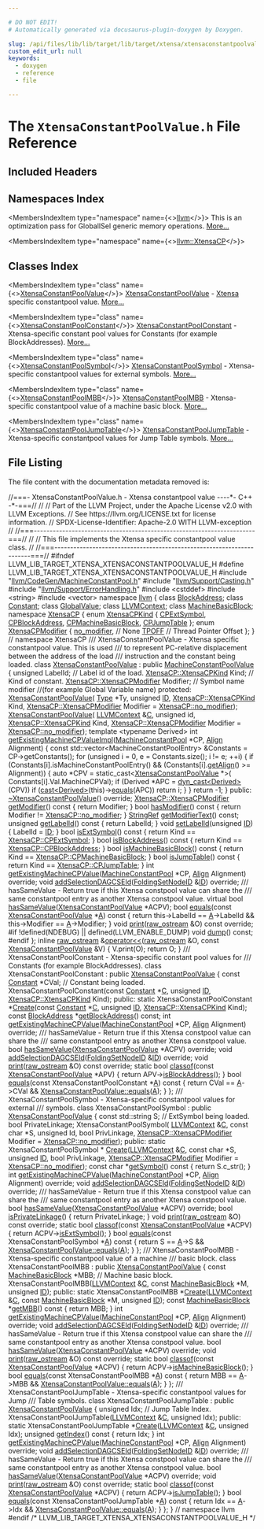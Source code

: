 ```yaml
---

# DO NOT EDIT!
# Automatically generated via docusaurus-plugin-doxygen by Doxygen.

slug: /api/files/lib/lib/target/lib/target/xtensa/xtensaconstantpoolvalue-h
custom_edit_url: null
keywords:
  - doxygen
  - reference
  - file

---
```





# The `XtensaConstantPoolValue.h` File Reference

<DoxygenPage pluginConfig={pluginConfig}>



## Included Headers

<IncludesList>
<IncludesListItem
  filePath="llvm/CodeGen/MachineConstantPool.h"
  permalink="/docs/api/files/include/include/llvm/include/llvm/codegen/machineconstantpool-h"
  isLocal="true" />
<IncludesListItem
  filePath="llvm/Support/Casting.h"
  permalink="/docs/api/files/include/include/llvm/include/llvm/support/casting-h"
  isLocal="true" />
<IncludesListItem
  filePath="llvm/Support/ErrorHandling.h"
  permalink="/docs/api/files/include/include/llvm/include/llvm/support/errorhandling-h"
  isLocal="true" />
<IncludesListItem
  filePath="cstddef"
  permalink=""
  isLocal="false" />
<IncludesListItem
  filePath="string"
  permalink=""
  isLocal="false" />
<IncludesListItem
  filePath="vector"
  permalink=""
  isLocal="false" />
</IncludesList>

## Namespaces Index

<MembersIndex>

<MembersIndexItem
  type="namespace"
  name={<><a href="/docs/api/namespaces/llvm">llvm</a></>}>
This is an optimization pass for GlobalISel generic memory operations. <a href="/docs/api/namespaces/llvm/#details">More...</a>
</MembersIndexItem>

<MembersIndexItem
  type="namespace"
  name={<><a href="/docs/api/namespaces/llvm/xtensacp">llvm::XtensaCP</a></>}>
</MembersIndexItem>

</MembersIndex>

## Classes Index

<MembersIndex>

<MembersIndexItem
  type="class"
  name={<><a href="/docs/api/classes/llvm/xtensaconstantpoolvalue">XtensaConstantPoolValue</a></>}>
<a href="/docs/api/classes/llvm/xtensaconstantpoolvalue">XtensaConstantPoolValue</a> - <a href="/docs/api/namespaces/llvm/xtensa">Xtensa</a> specific constantpool value. <a href="/docs/api/classes/llvm/xtensaconstantpoolvalue/#details">More...</a>
</MembersIndexItem>

<MembersIndexItem
  type="class"
  name={<><a href="/docs/api/classes/llvm/xtensaconstantpoolconstant">XtensaConstantPoolConstant</a></>}>
<a href="/docs/api/classes/llvm/xtensaconstantpoolconstant">XtensaConstantPoolConstant</a> - Xtensa-specific constant pool values for Constants (for example BlockAddresses). <a href="/docs/api/classes/llvm/xtensaconstantpoolconstant/#details">More...</a>
</MembersIndexItem>

<MembersIndexItem
  type="class"
  name={<><a href="/docs/api/classes/llvm/xtensaconstantpoolsymbol">XtensaConstantPoolSymbol</a></>}>
<a href="/docs/api/classes/llvm/xtensaconstantpoolsymbol">XtensaConstantPoolSymbol</a> - Xtensa-specific constantpool values for external symbols. <a href="/docs/api/classes/llvm/xtensaconstantpoolsymbol/#details">More...</a>
</MembersIndexItem>

<MembersIndexItem
  type="class"
  name={<><a href="/docs/api/classes/llvm/xtensaconstantpoolmbb">XtensaConstantPoolMBB</a></>}>
<a href="/docs/api/classes/llvm/xtensaconstantpoolmbb">XtensaConstantPoolMBB</a> - Xtensa-specific constantpool value of a machine basic block. <a href="/docs/api/classes/llvm/xtensaconstantpoolmbb/#details">More...</a>
</MembersIndexItem>

<MembersIndexItem
  type="class"
  name={<><a href="/docs/api/classes/llvm/xtensaconstantpooljumptable">XtensaConstantPoolJumpTable</a></>}>
<a href="/docs/api/classes/llvm/xtensaconstantpooljumptable">XtensaConstantPoolJumpTable</a> - Xtensa-specific constantpool values for Jump Table symbols. <a href="/docs/api/classes/llvm/xtensaconstantpooljumptable/#details">More...</a>
</MembersIndexItem>

</MembersIndex>


## File Listing

The file content with the documentation metadata removed is:

<ProgramListing>

<Link id="l00001" /><CodeLine lineNumber="1"><Highlight kind="comment">//===- XtensaConstantPoolValue.h - Xtensa constantpool value ----&#42;- C++ -&#42;-===//</Highlight><Highlight kind="normal"></Highlight></CodeLine>
<Link id="l00002" /><CodeLine lineNumber="2"><Highlight kind="normal"></Highlight><Highlight kind="comment">//</Highlight><Highlight kind="normal"></Highlight></CodeLine>
<Link id="l00003" /><CodeLine lineNumber="3"><Highlight kind="normal"></Highlight><Highlight kind="comment">// Part of the LLVM Project, under the Apache License v2.0 with LLVM Exceptions.</Highlight><Highlight kind="normal"></Highlight></CodeLine>
<Link id="l00004" /><CodeLine lineNumber="4"><Highlight kind="normal"></Highlight><Highlight kind="comment">// See https://llvm.org/LICENSE.txt for license information.</Highlight><Highlight kind="normal"></Highlight></CodeLine>
<Link id="l00005" /><CodeLine lineNumber="5"><Highlight kind="normal"></Highlight><Highlight kind="comment">// SPDX-License-Identifier: Apache-2.0 WITH LLVM-exception</Highlight><Highlight kind="normal"></Highlight></CodeLine>
<Link id="l00006" /><CodeLine lineNumber="6"><Highlight kind="normal"></Highlight><Highlight kind="comment">//</Highlight><Highlight kind="normal"></Highlight></CodeLine>
<Link id="l00007" /><CodeLine lineNumber="7"><Highlight kind="normal"></Highlight><Highlight kind="comment">//===----------------------------------------------------------------------===//</Highlight><Highlight kind="normal"></Highlight></CodeLine>
<Link id="l00008" /><CodeLine lineNumber="8"><Highlight kind="normal"></Highlight><Highlight kind="comment">//</Highlight><Highlight kind="normal"></Highlight></CodeLine>
<Link id="l00009" /><CodeLine lineNumber="9"><Highlight kind="normal"></Highlight><Highlight kind="comment">// This file implements the Xtensa specific constantpool value class.</Highlight><Highlight kind="normal"></Highlight></CodeLine>
<Link id="l00010" /><CodeLine lineNumber="10"><Highlight kind="normal"></Highlight><Highlight kind="comment">//</Highlight><Highlight kind="normal"></Highlight></CodeLine>
<Link id="l00011" /><CodeLine lineNumber="11"><Highlight kind="normal"></Highlight><Highlight kind="comment">//===----------------------------------------------------------------------===//</Highlight><Highlight kind="normal"></Highlight></CodeLine>
<Link id="l00012" /><CodeLine lineNumber="12"><Highlight kind="normal"></Highlight></CodeLine>
<Link id="l00013" /><CodeLine lineNumber="13"><Highlight kind="normal"></Highlight><Highlight kind="preprocessor">#ifndef LLVM&#95;LIB&#95;TARGET&#95;XTENSA&#95;XTENSACONSTANTPOOLVALUE&#95;H</Highlight><Highlight kind="normal"></Highlight></CodeLine>
<Link id="l00014" /><CodeLine lineNumber="14"><Highlight kind="normal"></Highlight><Highlight kind="preprocessor">#define LLVM&#95;LIB&#95;TARGET&#95;XTENSA&#95;XTENSACONSTANTPOOLVALUE&#95;H</Highlight><Highlight kind="normal"></Highlight></CodeLine>
<Link id="l00015" /><CodeLine lineNumber="15"><Highlight kind="normal"></Highlight></CodeLine>
<Link id="l00016" /><CodeLine lineNumber="16"><Highlight kind="normal"></Highlight><Highlight kind="preprocessor">#include &quot;<a href="/docs/api/files/include/include/llvm/include/llvm/codegen/machineconstantpool-h">llvm/CodeGen/MachineConstantPool.h</a>&quot;</Highlight><Highlight kind="normal"></Highlight></CodeLine>
<Link id="l00017" /><CodeLine lineNumber="17"><Highlight kind="normal"></Highlight><Highlight kind="preprocessor">#include &quot;<a href="/docs/api/files/include/include/llvm/include/llvm/support/casting-h">llvm/Support/Casting.h</a>&quot;</Highlight><Highlight kind="normal"></Highlight></CodeLine>
<Link id="l00018" /><CodeLine lineNumber="18"><Highlight kind="normal"></Highlight><Highlight kind="preprocessor">#include &quot;<a href="/docs/api/files/include/include/llvm/include/llvm/support/errorhandling-h">llvm/Support/ErrorHandling.h</a>&quot;</Highlight><Highlight kind="normal"></Highlight></CodeLine>
<Link id="l00019" /><CodeLine lineNumber="19"><Highlight kind="normal"></Highlight><Highlight kind="preprocessor">#include &lt;cstddef&gt;</Highlight><Highlight kind="normal"></Highlight></CodeLine>
<Link id="l00020" /><CodeLine lineNumber="20"><Highlight kind="normal"></Highlight><Highlight kind="preprocessor">#include &lt;string&gt;</Highlight><Highlight kind="normal"></Highlight></CodeLine>
<Link id="l00021" /><CodeLine lineNumber="21"><Highlight kind="normal"></Highlight><Highlight kind="preprocessor">#include &lt;vector&gt;</Highlight><Highlight kind="normal"></Highlight></CodeLine>
<Link id="l00022" /><CodeLine lineNumber="22"><Highlight kind="normal"></Highlight></CodeLine>
<Link id="l00023" /><CodeLine lineNumber="23"><Highlight kind="normal"></Highlight><Highlight kind="keyword">namespace </Highlight><Highlight kind="normal"><a href="/docs/api/namespaces/llvm">llvm</a> &#123;</Highlight></CodeLine>
<Link id="l00024" /><CodeLine lineNumber="24"><Highlight kind="normal"></Highlight></CodeLine>
<Link id="l00025" /><CodeLine lineNumber="25"><Highlight kind="normal"></Highlight><Highlight kind="keyword">class </Highlight><Highlight kind="normal"><a href="/docs/api/classes/llvm/blockaddress">BlockAddress</a>;</Highlight></CodeLine>
<Link id="l00026" /><CodeLine lineNumber="26"><Highlight kind="normal"></Highlight><Highlight kind="keyword">class </Highlight><Highlight kind="normal"><a href="/docs/api/classes/llvm/constant">Constant</a>;</Highlight></CodeLine>
<Link id="l00027" /><CodeLine lineNumber="27"><Highlight kind="normal"></Highlight><Highlight kind="keyword">class </Highlight><Highlight kind="normal"><a href="/docs/api/classes/llvm/globalvalue">GlobalValue</a>;</Highlight></CodeLine>
<Link id="l00028" /><CodeLine lineNumber="28"><Highlight kind="normal"></Highlight><Highlight kind="keyword">class </Highlight><Highlight kind="normal"><a href="/docs/api/classes/llvm/llvmcontext">LLVMContext</a>;</Highlight></CodeLine>
<Link id="l00029" /><CodeLine lineNumber="29"><Highlight kind="normal"></Highlight><Highlight kind="keyword">class </Highlight><Highlight kind="normal"><a href="/docs/api/classes/llvm/machinebasicblock">MachineBasicBlock</a>;</Highlight></CodeLine>
<Link id="l00030" /><CodeLine lineNumber="30"><Highlight kind="normal"></Highlight></CodeLine>
<Link id="l00031" /><CodeLine lineNumber="31" lineLink="/docs/api/namespaces/llvm/xtensacp"><Highlight kind="normal"></Highlight><Highlight kind="keyword">namespace </Highlight><Highlight kind="normal"><a href="/docs/api/namespaces/llvm/xtensacp">XtensaCP</a> &#123;</Highlight></CodeLine>
<Link id="l00032" /><CodeLine lineNumber="32" lineLink="/docs/api/namespaces/llvm/xtensacp/#a3a525a99a5b55d48a46d23eab21558ed"><Highlight kind="normal"></Highlight><Highlight kind="keyword">enum</Highlight><Highlight kind="normal"> <a href="/docs/api/namespaces/llvm/xtensacp/#a3a525a99a5b55d48a46d23eab21558ed">XtensaCPKind</a> &#123;</Highlight></CodeLine>
<Link id="l00033" /><CodeLine lineNumber="33" lineLink="/docs/api/namespaces/llvm/xtensacp/#a3a525a99a5b55d48a46d23eab21558eda6a765aeaa4121b82d4cf318652738ce1"><Highlight kind="normal">  <a href="/docs/api/namespaces/llvm/xtensacp/#a3a525a99a5b55d48a46d23eab21558eda6a765aeaa4121b82d4cf318652738ce1">CPExtSymbol</a>,</Highlight></CodeLine>
<Link id="l00034" /><CodeLine lineNumber="34" lineLink="/docs/api/namespaces/llvm/xtensacp/#a3a525a99a5b55d48a46d23eab21558eda50de8cf161cd71df130c5a4054aefd52"><Highlight kind="normal">  <a href="/docs/api/namespaces/llvm/xtensacp/#a3a525a99a5b55d48a46d23eab21558eda50de8cf161cd71df130c5a4054aefd52">CPBlockAddress</a>,</Highlight></CodeLine>
<Link id="l00035" /><CodeLine lineNumber="35" lineLink="/docs/api/namespaces/llvm/xtensacp/#a3a525a99a5b55d48a46d23eab21558eda5bb965b11321e5582cb07b5314be058e"><Highlight kind="normal">  <a href="/docs/api/namespaces/llvm/xtensacp/#a3a525a99a5b55d48a46d23eab21558eda5bb965b11321e5582cb07b5314be058e">CPMachineBasicBlock</a>,</Highlight></CodeLine>
<Link id="l00036" /><CodeLine lineNumber="36" lineLink="/docs/api/namespaces/llvm/xtensacp/#a3a525a99a5b55d48a46d23eab21558edae2ee75b083eaaa4cd4bba1d3bbe26b5c"><Highlight kind="normal">  <a href="/docs/api/namespaces/llvm/xtensacp/#a3a525a99a5b55d48a46d23eab21558edae2ee75b083eaaa4cd4bba1d3bbe26b5c">CPJumpTable</a></Highlight></CodeLine>
<Link id="l00037" /><CodeLine lineNumber="37"><Highlight kind="normal">&#125;;</Highlight></CodeLine>
<Link id="l00038" /><CodeLine lineNumber="38"><Highlight kind="normal"></Highlight></CodeLine>
<Link id="l00039" /><CodeLine lineNumber="39" lineLink="/docs/api/namespaces/llvm/xtensacp/#ab65f273c30eeb4ef6d0a162bd53b40ce"><Highlight kind="normal"></Highlight><Highlight kind="keyword">enum</Highlight><Highlight kind="normal"> <a href="/docs/api/namespaces/llvm/xtensacp/#ab65f273c30eeb4ef6d0a162bd53b40ce">XtensaCPModifier</a> &#123;</Highlight></CodeLine>
<Link id="l00040" /><CodeLine lineNumber="40" lineLink="/docs/api/namespaces/llvm/xtensacp/#ab65f273c30eeb4ef6d0a162bd53b40ceab799a87d12a8af0b475611ee234205c1"><Highlight kind="normal">  <a href="/docs/api/namespaces/llvm/xtensacp/#ab65f273c30eeb4ef6d0a162bd53b40ceab799a87d12a8af0b475611ee234205c1">no&#95;modifier</a>, </Highlight><Highlight kind="comment">// None</Highlight><Highlight kind="normal"></Highlight></CodeLine>
<Link id="l00041" /><CodeLine lineNumber="41" lineLink="/docs/api/namespaces/llvm/xtensacp/#ab65f273c30eeb4ef6d0a162bd53b40ceaa8d6600b70f45981fc58530ea371d67d"><Highlight kind="normal">  <a href="/docs/api/namespaces/llvm/xtensacp/#ab65f273c30eeb4ef6d0a162bd53b40ceaa8d6600b70f45981fc58530ea371d67d">TPOFF</a>        </Highlight><Highlight kind="comment">// Thread Pointer Offset</Highlight><Highlight kind="normal"></Highlight></CodeLine>
<Link id="l00042" /><CodeLine lineNumber="42"><Highlight kind="normal">&#125;;</Highlight></CodeLine>
<Link id="l00043" /><CodeLine lineNumber="43"><Highlight kind="normal">&#125; </Highlight><Highlight kind="comment">// namespace XtensaCP</Highlight><Highlight kind="normal"></Highlight></CodeLine>
<Link id="l00044" /><CodeLine lineNumber="44"><Highlight kind="normal"></Highlight><Highlight kind="comment"></Highlight></CodeLine>
<Link id="l00045" /><CodeLine lineNumber="45"><Highlight kind="comment">/// XtensaConstantPoolValue - Xtensa specific constantpool value. This is used</Highlight></CodeLine>
<Link id="l00046" /><CodeLine lineNumber="46"><Highlight kind="comment">/// to represent PC-relative displacement between the address of the load</Highlight></CodeLine>
<Link id="l00047" /><CodeLine lineNumber="47"><Highlight kind="comment">/// instruction and the constant being loaded.</Highlight><Highlight kind="normal"></Highlight></CodeLine>
<Link id="l00048" /><CodeLine lineNumber="48" lineLink="/docs/api/classes/llvm/xtensaconstantpoolvalue"><Highlight kind="normal"></Highlight><Highlight kind="keyword">class </Highlight><Highlight kind="normal"><a href="/docs/api/classes/llvm/xtensaconstantpoolvalue/#a765edbf8d35f03adf16199d204125b08">XtensaConstantPoolValue</a> : </Highlight><Highlight kind="keyword">public</Highlight><Highlight kind="normal"> <a href="/docs/api/classes/llvm/machineconstantpoolvalue/#ac688aad44da54c2262096a4b5c5891f4">MachineConstantPoolValue</a> &#123;</Highlight></CodeLine>
<Link id="l00049" /><CodeLine lineNumber="49"><Highlight kind="normal">  </Highlight><Highlight kind="keywordtype">unsigned</Highlight><Highlight kind="normal"> LabelId;                    </Highlight><Highlight kind="comment">// Label id of the load.</Highlight><Highlight kind="normal"></Highlight></CodeLine>
<Link id="l00050" /><CodeLine lineNumber="50"><Highlight kind="normal">  <a href="/docs/api/namespaces/llvm/xtensacp/#a3a525a99a5b55d48a46d23eab21558ed">XtensaCP::XtensaCPKind</a> Kind;         </Highlight><Highlight kind="comment">// Kind of constant.</Highlight><Highlight kind="normal"></Highlight></CodeLine>
<Link id="l00051" /><CodeLine lineNumber="51"><Highlight kind="normal">  <a href="/docs/api/namespaces/llvm/xtensacp/#ab65f273c30eeb4ef6d0a162bd53b40ce">XtensaCP::XtensaCPModifier</a> Modifier; </Highlight><Highlight kind="comment">// Symbol name modifier</Highlight><Highlight kind="normal"></Highlight></CodeLine>
<Link id="l00052" /><CodeLine lineNumber="52"><Highlight kind="normal">                                       </Highlight><Highlight kind="comment">//(for example Global Variable name)</Highlight><Highlight kind="normal"></Highlight></CodeLine>
<Link id="l00053" /><CodeLine lineNumber="53"><Highlight kind="normal"></Highlight></CodeLine>
<Link id="l00054" /><CodeLine lineNumber="54"><Highlight kind="normal"></Highlight><Highlight kind="keyword">protected</Highlight><Highlight kind="normal">:</Highlight></CodeLine>
<Link id="l00055" /><CodeLine lineNumber="55"><Highlight kind="normal">  <a href="/docs/api/classes/llvm/xtensaconstantpoolvalue/#a765edbf8d35f03adf16199d204125b08">XtensaConstantPoolValue</a>(</Highlight></CodeLine>
<Link id="l00056" /><CodeLine lineNumber="56"><Highlight kind="normal">      <a href="/docs/api/classes/llvm/type">Type</a> &#42;Ty, </Highlight><Highlight kind="keywordtype">unsigned</Highlight><Highlight kind="normal"> <a href="/docs/api/namespaces/llvm/callingconv/#abdf8cf606905c10634e831390981b0ed">ID</a>, <a href="/docs/api/namespaces/llvm/xtensacp/#a3a525a99a5b55d48a46d23eab21558ed">XtensaCP::XtensaCPKind</a> Kind,</Highlight></CodeLine>
<Link id="l00057" /><CodeLine lineNumber="57"><Highlight kind="normal">      <a href="/docs/api/namespaces/llvm/xtensacp/#ab65f273c30eeb4ef6d0a162bd53b40ce">XtensaCP::XtensaCPModifier</a> Modifier = <a href="/docs/api/namespaces/llvm/xtensacp/#ab65f273c30eeb4ef6d0a162bd53b40ceab799a87d12a8af0b475611ee234205c1">XtensaCP::no&#95;modifier</a>);</Highlight></CodeLine>
<Link id="l00058" /><CodeLine lineNumber="58"><Highlight kind="normal"></Highlight></CodeLine>
<Link id="l00059" /><CodeLine lineNumber="59"><Highlight kind="normal">  <a href="/docs/api/classes/llvm/xtensaconstantpoolvalue/#a765edbf8d35f03adf16199d204125b08">XtensaConstantPoolValue</a>(</Highlight></CodeLine>
<Link id="l00060" /><CodeLine lineNumber="60"><Highlight kind="normal">      <a href="/docs/api/classes/llvm/llvmcontext">LLVMContext</a> &amp;<a href="/docs/api/namespaces/llvm/callingconv/#ac6aa1387c4375260e2468eb5a77fdb4cafd841a49aec1539bc88abc8ff9e170fb">C</a>, </Highlight><Highlight kind="keywordtype">unsigned</Highlight><Highlight kind="normal"> </Highlight><Highlight kind="keywordtype">id</Highlight><Highlight kind="normal">, <a href="/docs/api/namespaces/llvm/xtensacp/#a3a525a99a5b55d48a46d23eab21558ed">XtensaCP::XtensaCPKind</a> Kind,</Highlight></CodeLine>
<Link id="l00061" /><CodeLine lineNumber="61"><Highlight kind="normal">      <a href="/docs/api/namespaces/llvm/xtensacp/#ab65f273c30eeb4ef6d0a162bd53b40ce">XtensaCP::XtensaCPModifier</a> Modifier = <a href="/docs/api/namespaces/llvm/xtensacp/#ab65f273c30eeb4ef6d0a162bd53b40ceab799a87d12a8af0b475611ee234205c1">XtensaCP::no&#95;modifier</a>);</Highlight></CodeLine>
<Link id="l00062" /><CodeLine lineNumber="62"><Highlight kind="normal"></Highlight></CodeLine>
<Link id="l00063" /><CodeLine lineNumber="63"><Highlight kind="normal">  </Highlight><Highlight kind="keyword">template</Highlight><Highlight kind="normal"> &lt;</Highlight><Highlight kind="keyword">typename</Highlight><Highlight kind="normal"> Derived&gt;</Highlight></CodeLine>
<Link id="l00064" /><CodeLine lineNumber="64" lineLink="/docs/api/classes/llvm/xtensaconstantpoolvalue/#a3c10be993d9d234692503295df2b2f58"><Highlight kind="normal">  </Highlight><Highlight kind="keywordtype">int</Highlight><Highlight kind="normal"> <a href="/docs/api/classes/llvm/xtensaconstantpoolvalue/#a3c10be993d9d234692503295df2b2f58">getExistingMachineCPValueImpl</a>(<a href="/docs/api/classes/llvm/machineconstantpool">MachineConstantPool</a> &#42;CP, <a href="/docs/api/structs/llvm/align">Align</a> Alignment) &#123;</Highlight></CodeLine>
<Link id="l00065" /><CodeLine lineNumber="65"><Highlight kind="normal">    </Highlight><Highlight kind="keyword">const</Highlight><Highlight kind="normal"> std::vector&lt;MachineConstantPoolEntry&gt; &amp;Constants = CP-&gt;getConstants();</Highlight></CodeLine>
<Link id="l00066" /><CodeLine lineNumber="66"><Highlight kind="normal">    </Highlight><Highlight kind="keywordflow">for</Highlight><Highlight kind="normal"> (</Highlight><Highlight kind="keywordtype">unsigned</Highlight><Highlight kind="normal"> i = 0, e = Constants.size(); i != e; ++i) &#123;</Highlight></CodeLine>
<Link id="l00067" /><CodeLine lineNumber="67"><Highlight kind="normal">      </Highlight><Highlight kind="keywordflow">if</Highlight><Highlight kind="normal"> (Constants&#91;i&#93;.isMachineConstantPoolEntry() &amp;&amp;</Highlight></CodeLine>
<Link id="l00068" /><CodeLine lineNumber="68"><Highlight kind="normal">          (Constants&#91;i&#93;.<a href="/docs/api/namespaces/llvm/#a44361e635fd7461e3a8eeb7fc9ad4f04">getAlign</a>() &gt;= Alignment)) &#123;</Highlight></CodeLine>
<Link id="l00069" /><CodeLine lineNumber="69"><Highlight kind="normal">        </Highlight><Highlight kind="keyword">auto</Highlight><Highlight kind="normal"> &#42;CPV = </Highlight><Highlight kind="keyword">static&#95;cast&lt;</Highlight><Highlight kind="normal"><a href="/docs/api/classes/llvm/xtensaconstantpoolvalue/#a765edbf8d35f03adf16199d204125b08">XtensaConstantPoolValue</a> &#42;</Highlight><Highlight kind="keyword">&gt;</Highlight><Highlight kind="normal">(</Highlight></CodeLine>
<Link id="l00070" /><CodeLine lineNumber="70"><Highlight kind="normal">            Constants&#91;i&#93;.Val.MachineCPVal);</Highlight></CodeLine>
<Link id="l00071" /><CodeLine lineNumber="71"><Highlight kind="normal">        </Highlight><Highlight kind="keywordflow">if</Highlight><Highlight kind="normal"> (Derived &#42;APC = <a href="/docs/api/namespaces/llvm/#a22eeee01734061ac1b31ccd994c49eef">dyn&#95;cast&lt;Derived&gt;</a>(CPV))</Highlight></CodeLine>
<Link id="l00072" /><CodeLine lineNumber="72"><Highlight kind="normal">          </Highlight><Highlight kind="keywordflow">if</Highlight><Highlight kind="normal"> (<a href="/docs/api/namespaces/llvm/#ac4fc845f5ed92de63cd4474f128f5fc5">cast&lt;Derived&gt;</a>(</Highlight><Highlight kind="keyword">this</Highlight><Highlight kind="normal">)-&gt;<a href="/docs/api/classes/llvm/xtensaconstantpoolvalue/#a617163adacda2b48ac39403c1821fcfa">equals</a>(APC))</Highlight></CodeLine>
<Link id="l00073" /><CodeLine lineNumber="73"><Highlight kind="normal">            </Highlight><Highlight kind="keywordflow">return</Highlight><Highlight kind="normal"> i;</Highlight></CodeLine>
<Link id="l00074" /><CodeLine lineNumber="74"><Highlight kind="normal">      &#125;</Highlight></CodeLine>
<Link id="l00075" /><CodeLine lineNumber="75"><Highlight kind="normal">    &#125;</Highlight></CodeLine>
<Link id="l00076" /><CodeLine lineNumber="76"><Highlight kind="normal"></Highlight></CodeLine>
<Link id="l00077" /><CodeLine lineNumber="77"><Highlight kind="normal">    </Highlight><Highlight kind="keywordflow">return</Highlight><Highlight kind="normal"> -1;</Highlight></CodeLine>
<Link id="l00078" /><CodeLine lineNumber="78"><Highlight kind="normal">  &#125;</Highlight></CodeLine>
<Link id="l00079" /><CodeLine lineNumber="79"><Highlight kind="normal"></Highlight></CodeLine>
<Link id="l00080" /><CodeLine lineNumber="80"><Highlight kind="normal"></Highlight><Highlight kind="keyword">public</Highlight><Highlight kind="normal">:</Highlight></CodeLine>
<Link id="l00081" /><CodeLine lineNumber="81"><Highlight kind="normal">  <a href="/docs/api/classes/llvm/xtensaconstantpoolvalue/#a2fa527858f937e6b1b916864deea1ec6">~XtensaConstantPoolValue</a>() </Highlight><Highlight kind="keyword">override</Highlight><Highlight kind="normal">;</Highlight></CodeLine>
<Link id="l00082" /><CodeLine lineNumber="82"><Highlight kind="normal"></Highlight></CodeLine>
<Link id="l00083" /><CodeLine lineNumber="83" lineLink="/docs/api/classes/llvm/xtensaconstantpoolvalue/#ae5b0027fb18fbf6ecb8cb10f71076f0e"><Highlight kind="normal">  <a href="/docs/api/namespaces/llvm/xtensacp/#ab65f273c30eeb4ef6d0a162bd53b40ce">XtensaCP::XtensaCPModifier</a> <a href="/docs/api/classes/llvm/xtensaconstantpoolvalue/#ae5b0027fb18fbf6ecb8cb10f71076f0e">getModifier</a>()</Highlight><Highlight kind="keyword"> const </Highlight><Highlight kind="normal">&#123; </Highlight><Highlight kind="keywordflow">return</Highlight><Highlight kind="normal"> Modifier; &#125;</Highlight></CodeLine>
<Link id="l00084" /><CodeLine lineNumber="84" lineLink="/docs/api/classes/llvm/xtensaconstantpoolvalue/#a74a6405e3e42df80328e697c8c1ea74c"><Highlight kind="normal">  </Highlight><Highlight kind="keywordtype">bool</Highlight><Highlight kind="normal"> <a href="/docs/api/classes/llvm/xtensaconstantpoolvalue/#a74a6405e3e42df80328e697c8c1ea74c">hasModifier</a>()</Highlight><Highlight kind="keyword"> const </Highlight><Highlight kind="normal">&#123; </Highlight><Highlight kind="keywordflow">return</Highlight><Highlight kind="normal"> Modifier != <a href="/docs/api/namespaces/llvm/xtensacp/#ab65f273c30eeb4ef6d0a162bd53b40ceab799a87d12a8af0b475611ee234205c1">XtensaCP::no&#95;modifier</a>; &#125;</Highlight></CodeLine>
<Link id="l00085" /><CodeLine lineNumber="85"><Highlight kind="normal">  <a href="/docs/api/classes/llvm/stringref">StringRef</a> <a href="/docs/api/classes/llvm/xtensaconstantpoolvalue/#a7e7525c2727828dfd392f8cf7ae8da79">getModifierText</a>() </Highlight><Highlight kind="keyword">const</Highlight><Highlight kind="normal">;</Highlight></CodeLine>
<Link id="l00086" /><CodeLine lineNumber="86"><Highlight kind="normal"></Highlight></CodeLine>
<Link id="l00087" /><CodeLine lineNumber="87" lineLink="/docs/api/classes/llvm/xtensaconstantpoolvalue/#a75e08c2e4058c066a25c523f8f88e907"><Highlight kind="normal">  </Highlight><Highlight kind="keywordtype">unsigned</Highlight><Highlight kind="normal"> <a href="/docs/api/classes/llvm/xtensaconstantpoolvalue/#a75e08c2e4058c066a25c523f8f88e907">getLabelId</a>()</Highlight><Highlight kind="keyword"> const </Highlight><Highlight kind="normal">&#123; </Highlight><Highlight kind="keywordflow">return</Highlight><Highlight kind="normal"> LabelId; &#125;</Highlight></CodeLine>
<Link id="l00088" /><CodeLine lineNumber="88" lineLink="/docs/api/classes/llvm/xtensaconstantpoolvalue/#aac58719da1a60cfe271915c58ffbb5b3"><Highlight kind="normal">  </Highlight><Highlight kind="keywordtype">void</Highlight><Highlight kind="normal"> <a href="/docs/api/classes/llvm/xtensaconstantpoolvalue/#aac58719da1a60cfe271915c58ffbb5b3">setLabelId</a>(</Highlight><Highlight kind="keywordtype">unsigned</Highlight><Highlight kind="normal"> <a href="/docs/api/namespaces/llvm/callingconv/#abdf8cf606905c10634e831390981b0ed">ID</a>) &#123; LabelId = <a href="/docs/api/namespaces/llvm/callingconv/#abdf8cf606905c10634e831390981b0ed">ID</a>; &#125;</Highlight></CodeLine>
<Link id="l00089" /><CodeLine lineNumber="89"><Highlight kind="normal"></Highlight></CodeLine>
<Link id="l00090" /><CodeLine lineNumber="90" lineLink="/docs/api/classes/llvm/xtensaconstantpoolvalue/#a1ea124d71c6604a6ac7787d60ee8edad"><Highlight kind="normal">  </Highlight><Highlight kind="keywordtype">bool</Highlight><Highlight kind="normal"> <a href="/docs/api/classes/llvm/xtensaconstantpoolvalue/#a1ea124d71c6604a6ac7787d60ee8edad">isExtSymbol</a>()</Highlight><Highlight kind="keyword"> const </Highlight><Highlight kind="normal">&#123; </Highlight><Highlight kind="keywordflow">return</Highlight><Highlight kind="normal"> Kind == <a href="/docs/api/namespaces/llvm/xtensacp/#a3a525a99a5b55d48a46d23eab21558eda6a765aeaa4121b82d4cf318652738ce1">XtensaCP::CPExtSymbol</a>; &#125;</Highlight></CodeLine>
<Link id="l00091" /><CodeLine lineNumber="91" lineLink="/docs/api/classes/llvm/xtensaconstantpoolvalue/#a9f68a3fb954986275c88d551990490a2"><Highlight kind="normal">  </Highlight><Highlight kind="keywordtype">bool</Highlight><Highlight kind="normal"> <a href="/docs/api/classes/llvm/xtensaconstantpoolvalue/#a9f68a3fb954986275c88d551990490a2">isBlockAddress</a>()</Highlight><Highlight kind="keyword"> const </Highlight><Highlight kind="normal">&#123; </Highlight><Highlight kind="keywordflow">return</Highlight><Highlight kind="normal"> Kind == <a href="/docs/api/namespaces/llvm/xtensacp/#a3a525a99a5b55d48a46d23eab21558eda50de8cf161cd71df130c5a4054aefd52">XtensaCP::CPBlockAddress</a>; &#125;</Highlight></CodeLine>
<Link id="l00092" /><CodeLine lineNumber="92" lineLink="/docs/api/classes/llvm/xtensaconstantpoolvalue/#a90c09412793e433f00e66dfc4f11bc95"><Highlight kind="normal">  </Highlight><Highlight kind="keywordtype">bool</Highlight><Highlight kind="normal"> <a href="/docs/api/classes/llvm/xtensaconstantpoolvalue/#a90c09412793e433f00e66dfc4f11bc95">isMachineBasicBlock</a>()</Highlight><Highlight kind="keyword"> const </Highlight><Highlight kind="normal">&#123;</Highlight></CodeLine>
<Link id="l00093" /><CodeLine lineNumber="93"><Highlight kind="normal">    </Highlight><Highlight kind="keywordflow">return</Highlight><Highlight kind="normal"> Kind == <a href="/docs/api/namespaces/llvm/xtensacp/#a3a525a99a5b55d48a46d23eab21558eda5bb965b11321e5582cb07b5314be058e">XtensaCP::CPMachineBasicBlock</a>;</Highlight></CodeLine>
<Link id="l00094" /><CodeLine lineNumber="94"><Highlight kind="normal">  &#125;</Highlight></CodeLine>
<Link id="l00095" /><CodeLine lineNumber="95" lineLink="/docs/api/classes/llvm/xtensaconstantpoolvalue/#a1c4946a160a9c92c1f8b866001b0ab15"><Highlight kind="normal">  </Highlight><Highlight kind="keywordtype">bool</Highlight><Highlight kind="normal"> <a href="/docs/api/classes/llvm/xtensaconstantpoolvalue/#a1c4946a160a9c92c1f8b866001b0ab15">isJumpTable</a>()</Highlight><Highlight kind="keyword"> const </Highlight><Highlight kind="normal">&#123; </Highlight><Highlight kind="keywordflow">return</Highlight><Highlight kind="normal"> Kind == <a href="/docs/api/namespaces/llvm/xtensacp/#a3a525a99a5b55d48a46d23eab21558edae2ee75b083eaaa4cd4bba1d3bbe26b5c">XtensaCP::CPJumpTable</a>; &#125;</Highlight></CodeLine>
<Link id="l00096" /><CodeLine lineNumber="96"><Highlight kind="normal"></Highlight></CodeLine>
<Link id="l00097" /><CodeLine lineNumber="97"><Highlight kind="normal">  </Highlight><Highlight kind="keywordtype">int</Highlight><Highlight kind="normal"> <a href="/docs/api/classes/llvm/xtensaconstantpoolvalue/#a3a87ed8435d700a73e7eb9acaa58bc79">getExistingMachineCPValue</a>(<a href="/docs/api/classes/llvm/machineconstantpool">MachineConstantPool</a> &#42;CP,</Highlight></CodeLine>
<Link id="l00098" /><CodeLine lineNumber="98"><Highlight kind="normal">                                <a href="/docs/api/structs/llvm/align">Align</a> Alignment) </Highlight><Highlight kind="keyword">override</Highlight><Highlight kind="normal">;</Highlight></CodeLine>
<Link id="l00099" /><CodeLine lineNumber="99"><Highlight kind="normal"></Highlight></CodeLine>
<Link id="l00100" /><CodeLine lineNumber="100"><Highlight kind="normal">  </Highlight><Highlight kind="keywordtype">void</Highlight><Highlight kind="normal"> <a href="/docs/api/classes/llvm/xtensaconstantpoolvalue/#ae3d6cad9352423bf26af9b5a0bb3b2ab">addSelectionDAGCSEId</a>(<a href="/docs/api/classes/llvm/foldingsetnodeid">FoldingSetNodeID</a> &amp;<a href="/docs/api/namespaces/llvm/callingconv/#abdf8cf606905c10634e831390981b0ed">ID</a>) </Highlight><Highlight kind="keyword">override</Highlight><Highlight kind="normal">;</Highlight></CodeLine>
<Link id="l00101" /><CodeLine lineNumber="101"><Highlight kind="normal"></Highlight><Highlight kind="comment"></Highlight></CodeLine>
<Link id="l00102" /><CodeLine lineNumber="102"><Highlight kind="comment">  /// hasSameValue - Return true if this Xtensa constpool value can share the</Highlight></CodeLine>
<Link id="l00103" /><CodeLine lineNumber="103"><Highlight kind="comment">  /// same constantpool entry as another Xtensa constpool value.</Highlight><Highlight kind="normal"></Highlight></CodeLine>
<Link id="l00104" /><CodeLine lineNumber="104"><Highlight kind="normal">  </Highlight><Highlight kind="keyword">virtual</Highlight><Highlight kind="normal"> </Highlight><Highlight kind="keywordtype">bool</Highlight><Highlight kind="normal"> <a href="/docs/api/classes/llvm/xtensaconstantpoolvalue/#a05980aae61642ceb04476b05b56766af">hasSameValue</a>(<a href="/docs/api/classes/llvm/xtensaconstantpoolvalue">XtensaConstantPoolValue</a> &#42;ACPV);</Highlight></CodeLine>
<Link id="l00105" /><CodeLine lineNumber="105"><Highlight kind="normal"></Highlight></CodeLine>
<Link id="l00106" /><CodeLine lineNumber="106" lineLink="/docs/api/classes/llvm/xtensaconstantpoolvalue/#a617163adacda2b48ac39403c1821fcfa"><Highlight kind="normal">  </Highlight><Highlight kind="keywordtype">bool</Highlight><Highlight kind="normal"> <a href="/docs/api/classes/llvm/xtensaconstantpoolvalue/#a617163adacda2b48ac39403c1821fcfa">equals</a>(</Highlight><Highlight kind="keyword">const</Highlight><Highlight kind="normal"> <a href="/docs/api/classes/llvm/xtensaconstantpoolvalue/#a765edbf8d35f03adf16199d204125b08">XtensaConstantPoolValue</a> &#42;<a href="/docs/api/files/lib/lib/ir/builtingcs-cpp/#a2e38c85003a042421cde1647632d0b72">A</a>)</Highlight><Highlight kind="keyword"> const </Highlight><Highlight kind="normal">&#123;</Highlight></CodeLine>
<Link id="l00107" /><CodeLine lineNumber="107"><Highlight kind="normal">    </Highlight><Highlight kind="keywordflow">return</Highlight><Highlight kind="normal"> this-&gt;LabelId == <a href="/docs/api/files/lib/lib/ir/builtingcs-cpp/#a2e38c85003a042421cde1647632d0b72">A</a>-&gt;LabelId &amp;&amp; this-&gt;Modifier == <a href="/docs/api/files/lib/lib/ir/builtingcs-cpp/#a2e38c85003a042421cde1647632d0b72">A</a>-&gt;Modifier;</Highlight></CodeLine>
<Link id="l00108" /><CodeLine lineNumber="108"><Highlight kind="normal">  &#125;</Highlight></CodeLine>
<Link id="l00109" /><CodeLine lineNumber="109"><Highlight kind="normal"></Highlight></CodeLine>
<Link id="l00110" /><CodeLine lineNumber="110"><Highlight kind="normal">  </Highlight><Highlight kind="keywordtype">void</Highlight><Highlight kind="normal"> <a href="/docs/api/classes/llvm/xtensaconstantpoolvalue/#a5d767be0fbed9e21c5dbd08ca46b932b">print</a>(<a href="/docs/api/classes/llvm/raw-ostream">raw&#95;ostream</a> &amp;O) </Highlight><Highlight kind="keyword">const override</Highlight><Highlight kind="normal">;</Highlight></CodeLine>
<Link id="l00111" /><CodeLine lineNumber="111"><Highlight kind="normal"></Highlight></CodeLine>
<Link id="l00112" /><CodeLine lineNumber="112"><Highlight kind="normal"></Highlight><Highlight kind="preprocessor">#if !defined(NDEBUG) || defined(LLVM&#95;ENABLE&#95;DUMP)</Highlight><Highlight kind="normal"></Highlight></CodeLine>
<Link id="l00113" /><CodeLine lineNumber="113"><Highlight kind="normal">  </Highlight><Highlight kind="keywordtype">void</Highlight><Highlight kind="normal"> <a href="/docs/api/classes/llvm/xtensaconstantpoolvalue/#aa6e48199b24d57a81f0edd142c16068c">dump</a>() </Highlight><Highlight kind="keyword">const</Highlight><Highlight kind="normal">;</Highlight></CodeLine>
<Link id="l00114" /><CodeLine lineNumber="114"><Highlight kind="normal"></Highlight><Highlight kind="preprocessor">#endif</Highlight><Highlight kind="normal"></Highlight></CodeLine>
<Link id="l00115" /><CodeLine lineNumber="115"><Highlight kind="normal">&#125;;</Highlight></CodeLine>
<Link id="l00116" /><CodeLine lineNumber="116"><Highlight kind="normal"></Highlight></CodeLine>
<Link id="l00117" /><CodeLine lineNumber="117" lineLink="/docs/api/namespaces/llvm/#ad19c7590d8e35e055b5dac188f197af0"><Highlight kind="normal"></Highlight><Highlight kind="keyword">inline</Highlight><Highlight kind="normal"> <a href="/docs/api/classes/llvm/raw-ostream">raw&#95;ostream</a> &amp;<a href="/docs/api/namespaces/llvm/#ab89f1db02887aa569176f0e29622eb47">operator&lt;&lt;</a>(<a href="/docs/api/classes/llvm/raw-ostream">raw&#95;ostream</a> &amp;O,</Highlight></CodeLine>
<Link id="l00118" /><CodeLine lineNumber="118"><Highlight kind="normal">                               </Highlight><Highlight kind="keyword">const</Highlight><Highlight kind="normal"> <a href="/docs/api/classes/llvm/xtensaconstantpoolvalue">XtensaConstantPoolValue</a> &amp;V) &#123;</Highlight></CodeLine>
<Link id="l00119" /><CodeLine lineNumber="119"><Highlight kind="normal">  V.print(O);</Highlight></CodeLine>
<Link id="l00120" /><CodeLine lineNumber="120"><Highlight kind="normal">  </Highlight><Highlight kind="keywordflow">return</Highlight><Highlight kind="normal"> O;</Highlight></CodeLine>
<Link id="l00121" /><CodeLine lineNumber="121"><Highlight kind="normal">&#125;</Highlight></CodeLine>
<Link id="l00122" /><CodeLine lineNumber="122"><Highlight kind="normal"></Highlight><Highlight kind="comment"></Highlight></CodeLine>
<Link id="l00123" /><CodeLine lineNumber="123"><Highlight kind="comment">/// XtensaConstantPoolConstant - Xtensa-specific constant pool values for</Highlight></CodeLine>
<Link id="l00124" /><CodeLine lineNumber="124"><Highlight kind="comment">/// Constants (for example BlockAddresses).</Highlight><Highlight kind="normal"></Highlight></CodeLine>
<Link id="l00125" /><CodeLine lineNumber="125" lineLink="/docs/api/classes/llvm/xtensaconstantpoolconstant"><Highlight kind="normal"></Highlight><Highlight kind="keyword">class </Highlight><Highlight kind="normal">XtensaConstantPoolConstant : </Highlight><Highlight kind="keyword">public</Highlight><Highlight kind="normal"> <a href="/docs/api/classes/llvm/xtensaconstantpoolvalue/#a765edbf8d35f03adf16199d204125b08">XtensaConstantPoolValue</a> &#123;</Highlight></CodeLine>
<Link id="l00126" /><CodeLine lineNumber="126"><Highlight kind="normal">  </Highlight><Highlight kind="keyword">const</Highlight><Highlight kind="normal"> <a href="/docs/api/classes/llvm/constant">Constant</a> &#42;CVal; </Highlight><Highlight kind="comment">// Constant being loaded.</Highlight><Highlight kind="normal"></Highlight></CodeLine>
<Link id="l00127" /><CodeLine lineNumber="127"><Highlight kind="normal"></Highlight></CodeLine>
<Link id="l00128" /><CodeLine lineNumber="128"><Highlight kind="normal">  XtensaConstantPoolConstant(</Highlight><Highlight kind="keyword">const</Highlight><Highlight kind="normal"> <a href="/docs/api/classes/llvm/constant">Constant</a> &#42;<a href="/docs/api/namespaces/llvm/callingconv/#ac6aa1387c4375260e2468eb5a77fdb4cafd841a49aec1539bc88abc8ff9e170fb">C</a>, </Highlight><Highlight kind="keywordtype">unsigned</Highlight><Highlight kind="normal"> <a href="/docs/api/namespaces/llvm/callingconv/#abdf8cf606905c10634e831390981b0ed">ID</a>,</Highlight></CodeLine>
<Link id="l00129" /><CodeLine lineNumber="129"><Highlight kind="normal">                             <a href="/docs/api/namespaces/llvm/xtensacp/#a3a525a99a5b55d48a46d23eab21558ed">XtensaCP::XtensaCPKind</a> Kind);</Highlight></CodeLine>
<Link id="l00130" /><CodeLine lineNumber="130"><Highlight kind="normal"></Highlight></CodeLine>
<Link id="l00131" /><CodeLine lineNumber="131"><Highlight kind="normal"></Highlight><Highlight kind="keyword">public</Highlight><Highlight kind="normal">:</Highlight></CodeLine>
<Link id="l00132" /><CodeLine lineNumber="132"><Highlight kind="normal">  </Highlight><Highlight kind="keyword">static</Highlight><Highlight kind="normal"> XtensaConstantPoolConstant &#42;<a href="/docs/api/classes/llvm/xtensaconstantpoolconstant/#ad600d7432eb39ca3cc7d256b7a40e433">Create</a>(</Highlight><Highlight kind="keyword">const</Highlight><Highlight kind="normal"> <a href="/docs/api/classes/llvm/constant">Constant</a> &#42;<a href="/docs/api/namespaces/llvm/callingconv/#ac6aa1387c4375260e2468eb5a77fdb4cafd841a49aec1539bc88abc8ff9e170fb">C</a>, </Highlight><Highlight kind="keywordtype">unsigned</Highlight><Highlight kind="normal"> <a href="/docs/api/namespaces/llvm/callingconv/#abdf8cf606905c10634e831390981b0ed">ID</a>,</Highlight></CodeLine>
<Link id="l00133" /><CodeLine lineNumber="133"><Highlight kind="normal">                                            <a href="/docs/api/namespaces/llvm/xtensacp/#a3a525a99a5b55d48a46d23eab21558ed">XtensaCP::XtensaCPKind</a> Kind);</Highlight></CodeLine>
<Link id="l00134" /><CodeLine lineNumber="134"><Highlight kind="normal"></Highlight></CodeLine>
<Link id="l00135" /><CodeLine lineNumber="135"><Highlight kind="normal">  </Highlight><Highlight kind="keyword">const</Highlight><Highlight kind="normal"> <a href="/docs/api/classes/llvm/blockaddress">BlockAddress</a> &#42;<a href="/docs/api/classes/llvm/xtensaconstantpoolconstant/#a8700cf706fb50c1f57b4f8345100221f">getBlockAddress</a>() </Highlight><Highlight kind="keyword">const</Highlight><Highlight kind="normal">;</Highlight></CodeLine>
<Link id="l00136" /><CodeLine lineNumber="136"><Highlight kind="normal"></Highlight></CodeLine>
<Link id="l00137" /><CodeLine lineNumber="137"><Highlight kind="normal">  </Highlight><Highlight kind="keywordtype">int</Highlight><Highlight kind="normal"> <a href="/docs/api/classes/llvm/xtensaconstantpoolconstant/#a1ad5f5628b9d3618c3cd4cc459b7c6ba">getExistingMachineCPValue</a>(<a href="/docs/api/classes/llvm/machineconstantpool">MachineConstantPool</a> &#42;CP,</Highlight></CodeLine>
<Link id="l00138" /><CodeLine lineNumber="138"><Highlight kind="normal">                                <a href="/docs/api/structs/llvm/align">Align</a> Alignment) </Highlight><Highlight kind="keyword">override</Highlight><Highlight kind="normal">;</Highlight></CodeLine>
<Link id="l00139" /><CodeLine lineNumber="139"><Highlight kind="normal"></Highlight><Highlight kind="comment"></Highlight></CodeLine>
<Link id="l00140" /><CodeLine lineNumber="140"><Highlight kind="comment">  /// hasSameValue - Return true if this Xtensa constpool value can share the</Highlight></CodeLine>
<Link id="l00141" /><CodeLine lineNumber="141"><Highlight kind="comment">  /// same constantpool entry as another Xtensa constpool value.</Highlight><Highlight kind="normal"></Highlight></CodeLine>
<Link id="l00142" /><CodeLine lineNumber="142"><Highlight kind="normal">  </Highlight><Highlight kind="keywordtype">bool</Highlight><Highlight kind="normal"> <a href="/docs/api/classes/llvm/xtensaconstantpoolconstant/#a419c3ceee02083f62a1c33bf68db4f5b">hasSameValue</a>(<a href="/docs/api/classes/llvm/xtensaconstantpoolvalue/#a765edbf8d35f03adf16199d204125b08">XtensaConstantPoolValue</a> &#42;ACPV) </Highlight><Highlight kind="keyword">override</Highlight><Highlight kind="normal">;</Highlight></CodeLine>
<Link id="l00143" /><CodeLine lineNumber="143"><Highlight kind="normal"></Highlight></CodeLine>
<Link id="l00144" /><CodeLine lineNumber="144"><Highlight kind="normal">  </Highlight><Highlight kind="keywordtype">void</Highlight><Highlight kind="normal"> <a href="/docs/api/classes/llvm/xtensaconstantpoolconstant/#afd5f1d727eb4919552cdd16b7311a772">addSelectionDAGCSEId</a>(<a href="/docs/api/classes/llvm/foldingsetnodeid">FoldingSetNodeID</a> &amp;<a href="/docs/api/namespaces/llvm/callingconv/#abdf8cf606905c10634e831390981b0ed">ID</a>) </Highlight><Highlight kind="keyword">override</Highlight><Highlight kind="normal">;</Highlight></CodeLine>
<Link id="l00145" /><CodeLine lineNumber="145"><Highlight kind="normal"></Highlight></CodeLine>
<Link id="l00146" /><CodeLine lineNumber="146"><Highlight kind="normal">  </Highlight><Highlight kind="keywordtype">void</Highlight><Highlight kind="normal"> <a href="/docs/api/classes/llvm/xtensaconstantpoolconstant/#ae0b86cc075676b2312b2001a8bfeab33">print</a>(<a href="/docs/api/classes/llvm/raw-ostream">raw&#95;ostream</a> &amp;O) </Highlight><Highlight kind="keyword">const override</Highlight><Highlight kind="normal">;</Highlight></CodeLine>
<Link id="l00147" /><CodeLine lineNumber="147" lineLink="/docs/api/classes/llvm/xtensaconstantpoolconstant/#a4b0ae82eb679d739968c6a02509144a3"><Highlight kind="normal">  </Highlight><Highlight kind="keyword">static</Highlight><Highlight kind="normal"> </Highlight><Highlight kind="keywordtype">bool</Highlight><Highlight kind="normal"> <a href="/docs/api/classes/llvm/xtensaconstantpoolconstant/#a4b0ae82eb679d739968c6a02509144a3">classof</a>(</Highlight><Highlight kind="keyword">const</Highlight><Highlight kind="normal"> <a href="/docs/api/classes/llvm/xtensaconstantpoolvalue/#a765edbf8d35f03adf16199d204125b08">XtensaConstantPoolValue</a> &#42;APV) &#123;</Highlight></CodeLine>
<Link id="l00148" /><CodeLine lineNumber="148"><Highlight kind="normal">    </Highlight><Highlight kind="keywordflow">return</Highlight><Highlight kind="normal"> APV-&gt;<a href="/docs/api/classes/llvm/xtensaconstantpoolvalue/#a9f68a3fb954986275c88d551990490a2">isBlockAddress</a>();</Highlight></CodeLine>
<Link id="l00149" /><CodeLine lineNumber="149"><Highlight kind="normal">  &#125;</Highlight></CodeLine>
<Link id="l00150" /><CodeLine lineNumber="150"><Highlight kind="normal"></Highlight></CodeLine>
<Link id="l00151" /><CodeLine lineNumber="151" lineLink="/docs/api/classes/llvm/xtensaconstantpoolconstant/#ac9c973431447b5f84e2fc0af4b22de6d"><Highlight kind="normal">  </Highlight><Highlight kind="keywordtype">bool</Highlight><Highlight kind="normal"> <a href="/docs/api/classes/llvm/xtensaconstantpoolconstant/#ac9c973431447b5f84e2fc0af4b22de6d">equals</a>(</Highlight><Highlight kind="keyword">const</Highlight><Highlight kind="normal"> XtensaConstantPoolConstant &#42;<a href="/docs/api/files/lib/lib/ir/builtingcs-cpp/#a2e38c85003a042421cde1647632d0b72">A</a>)</Highlight><Highlight kind="keyword"> const </Highlight><Highlight kind="normal">&#123;</Highlight></CodeLine>
<Link id="l00152" /><CodeLine lineNumber="152"><Highlight kind="normal">    </Highlight><Highlight kind="keywordflow">return</Highlight><Highlight kind="normal"> CVal == <a href="/docs/api/files/lib/lib/ir/builtingcs-cpp/#a2e38c85003a042421cde1647632d0b72">A</a>-&gt;CVal &amp;&amp; <a href="/docs/api/classes/llvm/xtensaconstantpoolvalue/#a617163adacda2b48ac39403c1821fcfa">XtensaConstantPoolValue::equals</a>(<a href="/docs/api/files/lib/lib/ir/builtingcs-cpp/#a2e38c85003a042421cde1647632d0b72">A</a>);</Highlight></CodeLine>
<Link id="l00153" /><CodeLine lineNumber="153"><Highlight kind="normal">  &#125;</Highlight></CodeLine>
<Link id="l00154" /><CodeLine lineNumber="154"><Highlight kind="normal">&#125;;</Highlight></CodeLine>
<Link id="l00155" /><CodeLine lineNumber="155"><Highlight kind="normal"></Highlight><Highlight kind="comment"></Highlight></CodeLine>
<Link id="l00156" /><CodeLine lineNumber="156"><Highlight kind="comment">/// XtensaConstantPoolSymbol - Xtensa-specific constantpool values for external</Highlight></CodeLine>
<Link id="l00157" /><CodeLine lineNumber="157"><Highlight kind="comment">/// symbols.</Highlight><Highlight kind="normal"></Highlight></CodeLine>
<Link id="l00158" /><CodeLine lineNumber="158" lineLink="/docs/api/classes/llvm/xtensaconstantpoolsymbol"><Highlight kind="normal"></Highlight><Highlight kind="keyword">class </Highlight><Highlight kind="normal">XtensaConstantPoolSymbol : </Highlight><Highlight kind="keyword">public</Highlight><Highlight kind="normal"> <a href="/docs/api/classes/llvm/xtensaconstantpoolvalue/#a765edbf8d35f03adf16199d204125b08">XtensaConstantPoolValue</a> &#123;</Highlight></CodeLine>
<Link id="l00159" /><CodeLine lineNumber="159"><Highlight kind="normal">  </Highlight><Highlight kind="keyword">const</Highlight><Highlight kind="normal"> std::string S; </Highlight><Highlight kind="comment">// ExtSymbol being loaded.</Highlight><Highlight kind="normal"></Highlight></CodeLine>
<Link id="l00160" /><CodeLine lineNumber="160"><Highlight kind="normal">  </Highlight><Highlight kind="keywordtype">bool</Highlight><Highlight kind="normal"> PrivateLinkage;</Highlight></CodeLine>
<Link id="l00161" /><CodeLine lineNumber="161"><Highlight kind="normal"></Highlight></CodeLine>
<Link id="l00162" /><CodeLine lineNumber="162"><Highlight kind="normal">  XtensaConstantPoolSymbol(</Highlight></CodeLine>
<Link id="l00163" /><CodeLine lineNumber="163"><Highlight kind="normal">      <a href="/docs/api/classes/llvm/llvmcontext">LLVMContext</a> &amp;<a href="/docs/api/namespaces/llvm/callingconv/#ac6aa1387c4375260e2468eb5a77fdb4cafd841a49aec1539bc88abc8ff9e170fb">C</a>, </Highlight><Highlight kind="keyword">const</Highlight><Highlight kind="normal"> </Highlight><Highlight kind="keywordtype">char</Highlight><Highlight kind="normal"> &#42;S, </Highlight><Highlight kind="keywordtype">unsigned</Highlight><Highlight kind="normal"> Id, </Highlight><Highlight kind="keywordtype">bool</Highlight><Highlight kind="normal"> PrivLinkage,</Highlight></CodeLine>
<Link id="l00164" /><CodeLine lineNumber="164"><Highlight kind="normal">      <a href="/docs/api/namespaces/llvm/xtensacp/#ab65f273c30eeb4ef6d0a162bd53b40ce">XtensaCP::XtensaCPModifier</a> Modifier = <a href="/docs/api/namespaces/llvm/xtensacp/#ab65f273c30eeb4ef6d0a162bd53b40ceab799a87d12a8af0b475611ee234205c1">XtensaCP::no&#95;modifier</a>);</Highlight></CodeLine>
<Link id="l00165" /><CodeLine lineNumber="165"><Highlight kind="normal"></Highlight></CodeLine>
<Link id="l00166" /><CodeLine lineNumber="166"><Highlight kind="normal"></Highlight><Highlight kind="keyword">public</Highlight><Highlight kind="normal">:</Highlight></CodeLine>
<Link id="l00167" /><CodeLine lineNumber="167"><Highlight kind="normal">  </Highlight><Highlight kind="keyword">static</Highlight><Highlight kind="normal"> XtensaConstantPoolSymbol &#42;</Highlight></CodeLine>
<Link id="l00168" /><CodeLine lineNumber="168"><Highlight kind="normal">  <a href="/docs/api/classes/llvm/xtensaconstantpoolsymbol/#ab0a487b19cfd3f5516da934304d395dd">Create</a>(<a href="/docs/api/classes/llvm/llvmcontext">LLVMContext</a> &amp;<a href="/docs/api/namespaces/llvm/callingconv/#ac6aa1387c4375260e2468eb5a77fdb4cafd841a49aec1539bc88abc8ff9e170fb">C</a>, </Highlight><Highlight kind="keyword">const</Highlight><Highlight kind="normal"> </Highlight><Highlight kind="keywordtype">char</Highlight><Highlight kind="normal"> &#42;S, </Highlight><Highlight kind="keywordtype">unsigned</Highlight><Highlight kind="normal"> <a href="/docs/api/namespaces/llvm/callingconv/#abdf8cf606905c10634e831390981b0ed">ID</a>, </Highlight><Highlight kind="keywordtype">bool</Highlight><Highlight kind="normal"> PrivLinkage,</Highlight></CodeLine>
<Link id="l00169" /><CodeLine lineNumber="169"><Highlight kind="normal">         <a href="/docs/api/namespaces/llvm/xtensacp/#ab65f273c30eeb4ef6d0a162bd53b40ce">XtensaCP::XtensaCPModifier</a> Modifier = <a href="/docs/api/namespaces/llvm/xtensacp/#ab65f273c30eeb4ef6d0a162bd53b40ceab799a87d12a8af0b475611ee234205c1">XtensaCP::no&#95;modifier</a>);</Highlight></CodeLine>
<Link id="l00170" /><CodeLine lineNumber="170"><Highlight kind="normal"></Highlight></CodeLine>
<Link id="l00171" /><CodeLine lineNumber="171" lineLink="/docs/api/classes/llvm/xtensaconstantpoolsymbol/#ae0a70fc55b97db86abad56d9f3985eaf"><Highlight kind="normal">  </Highlight><Highlight kind="keyword">const</Highlight><Highlight kind="normal"> </Highlight><Highlight kind="keywordtype">char</Highlight><Highlight kind="normal"> &#42;<a href="/docs/api/classes/llvm/xtensaconstantpoolsymbol/#ae0a70fc55b97db86abad56d9f3985eaf">getSymbol</a>()</Highlight><Highlight kind="keyword"> const </Highlight><Highlight kind="normal">&#123; </Highlight><Highlight kind="keywordflow">return</Highlight><Highlight kind="normal"> S.c&#95;str(); &#125;</Highlight></CodeLine>
<Link id="l00172" /><CodeLine lineNumber="172"><Highlight kind="normal"></Highlight></CodeLine>
<Link id="l00173" /><CodeLine lineNumber="173"><Highlight kind="normal">  </Highlight><Highlight kind="keywordtype">int</Highlight><Highlight kind="normal"> <a href="/docs/api/classes/llvm/xtensaconstantpoolsymbol/#abc9f5dc083392e165c86e73ab9630dd2">getExistingMachineCPValue</a>(<a href="/docs/api/classes/llvm/machineconstantpool">MachineConstantPool</a> &#42;CP,</Highlight></CodeLine>
<Link id="l00174" /><CodeLine lineNumber="174"><Highlight kind="normal">                                <a href="/docs/api/structs/llvm/align">Align</a> Alignment) </Highlight><Highlight kind="keyword">override</Highlight><Highlight kind="normal">;</Highlight></CodeLine>
<Link id="l00175" /><CodeLine lineNumber="175"><Highlight kind="normal"></Highlight></CodeLine>
<Link id="l00176" /><CodeLine lineNumber="176"><Highlight kind="normal">  </Highlight><Highlight kind="keywordtype">void</Highlight><Highlight kind="normal"> <a href="/docs/api/classes/llvm/xtensaconstantpoolsymbol/#a3cbdcbb70749af1d429853ea9ed3a857">addSelectionDAGCSEId</a>(<a href="/docs/api/classes/llvm/foldingsetnodeid">FoldingSetNodeID</a> &amp;<a href="/docs/api/namespaces/llvm/callingconv/#abdf8cf606905c10634e831390981b0ed">ID</a>) </Highlight><Highlight kind="keyword">override</Highlight><Highlight kind="normal">;</Highlight></CodeLine>
<Link id="l00177" /><CodeLine lineNumber="177"><Highlight kind="normal"></Highlight><Highlight kind="comment"></Highlight></CodeLine>
<Link id="l00178" /><CodeLine lineNumber="178"><Highlight kind="comment">  /// hasSameValue - Return true if this Xtensa constpool value can share the</Highlight></CodeLine>
<Link id="l00179" /><CodeLine lineNumber="179"><Highlight kind="comment">  /// same constantpool entry as another Xtensa constpool value.</Highlight><Highlight kind="normal"></Highlight></CodeLine>
<Link id="l00180" /><CodeLine lineNumber="180"><Highlight kind="normal">  </Highlight><Highlight kind="keywordtype">bool</Highlight><Highlight kind="normal"> <a href="/docs/api/classes/llvm/xtensaconstantpoolsymbol/#ad8efbf1c50c4090ac62d919f2473d02d">hasSameValue</a>(<a href="/docs/api/classes/llvm/xtensaconstantpoolvalue">XtensaConstantPoolValue</a> &#42;ACPV) </Highlight><Highlight kind="keyword">override</Highlight><Highlight kind="normal">;</Highlight></CodeLine>
<Link id="l00181" /><CodeLine lineNumber="181"><Highlight kind="normal"></Highlight></CodeLine>
<Link id="l00182" /><CodeLine lineNumber="182" lineLink="/docs/api/classes/llvm/xtensaconstantpoolsymbol/#ae646f3b2badcba4a679fec3dfed5d872"><Highlight kind="normal">  </Highlight><Highlight kind="keywordtype">bool</Highlight><Highlight kind="normal"> <a href="/docs/api/classes/llvm/xtensaconstantpoolsymbol/#ae646f3b2badcba4a679fec3dfed5d872">isPrivateLinkage</a>() &#123; </Highlight><Highlight kind="keywordflow">return</Highlight><Highlight kind="normal"> PrivateLinkage; &#125;</Highlight></CodeLine>
<Link id="l00183" /><CodeLine lineNumber="183"><Highlight kind="normal"></Highlight></CodeLine>
<Link id="l00184" /><CodeLine lineNumber="184"><Highlight kind="normal">  </Highlight><Highlight kind="keywordtype">void</Highlight><Highlight kind="normal"> <a href="/docs/api/classes/llvm/xtensaconstantpoolsymbol/#a7ba4298ae23c345473e154565f9e8358">print</a>(<a href="/docs/api/classes/llvm/raw-ostream">raw&#95;ostream</a> &amp;O) </Highlight><Highlight kind="keyword">const override</Highlight><Highlight kind="normal">;</Highlight></CodeLine>
<Link id="l00185" /><CodeLine lineNumber="185"><Highlight kind="normal"></Highlight></CodeLine>
<Link id="l00186" /><CodeLine lineNumber="186" lineLink="/docs/api/classes/llvm/xtensaconstantpoolsymbol/#a7951ef0c320d3169e91a216bf9414b40"><Highlight kind="normal">  </Highlight><Highlight kind="keyword">static</Highlight><Highlight kind="normal"> </Highlight><Highlight kind="keywordtype">bool</Highlight><Highlight kind="normal"> <a href="/docs/api/classes/llvm/xtensaconstantpoolsymbol/#a7951ef0c320d3169e91a216bf9414b40">classof</a>(</Highlight><Highlight kind="keyword">const</Highlight><Highlight kind="normal"> <a href="/docs/api/classes/llvm/xtensaconstantpoolvalue/#a765edbf8d35f03adf16199d204125b08">XtensaConstantPoolValue</a> &#42;ACPV) &#123;</Highlight></CodeLine>
<Link id="l00187" /><CodeLine lineNumber="187"><Highlight kind="normal">    </Highlight><Highlight kind="keywordflow">return</Highlight><Highlight kind="normal"> ACPV-&gt;<a href="/docs/api/classes/llvm/xtensaconstantpoolvalue/#a1ea124d71c6604a6ac7787d60ee8edad">isExtSymbol</a>();</Highlight></CodeLine>
<Link id="l00188" /><CodeLine lineNumber="188"><Highlight kind="normal">  &#125;</Highlight></CodeLine>
<Link id="l00189" /><CodeLine lineNumber="189"><Highlight kind="normal"></Highlight></CodeLine>
<Link id="l00190" /><CodeLine lineNumber="190" lineLink="/docs/api/classes/llvm/xtensaconstantpoolsymbol/#a78fcfb95e981f3eeb99b9404f19622bc"><Highlight kind="normal">  </Highlight><Highlight kind="keywordtype">bool</Highlight><Highlight kind="normal"> <a href="/docs/api/classes/llvm/xtensaconstantpoolsymbol/#a78fcfb95e981f3eeb99b9404f19622bc">equals</a>(</Highlight><Highlight kind="keyword">const</Highlight><Highlight kind="normal"> XtensaConstantPoolSymbol &#42;<a href="/docs/api/files/lib/lib/ir/builtingcs-cpp/#a2e38c85003a042421cde1647632d0b72">A</a>)</Highlight><Highlight kind="keyword"> const </Highlight><Highlight kind="normal">&#123;</Highlight></CodeLine>
<Link id="l00191" /><CodeLine lineNumber="191"><Highlight kind="normal">    </Highlight><Highlight kind="keywordflow">return</Highlight><Highlight kind="normal"> S == <a href="/docs/api/files/lib/lib/ir/builtingcs-cpp/#a2e38c85003a042421cde1647632d0b72">A</a>-&gt;S &amp;&amp; <a href="/docs/api/classes/llvm/xtensaconstantpoolvalue/#a617163adacda2b48ac39403c1821fcfa">XtensaConstantPoolValue::equals</a>(<a href="/docs/api/files/lib/lib/ir/builtingcs-cpp/#a2e38c85003a042421cde1647632d0b72">A</a>);</Highlight></CodeLine>
<Link id="l00192" /><CodeLine lineNumber="192"><Highlight kind="normal">  &#125;</Highlight></CodeLine>
<Link id="l00193" /><CodeLine lineNumber="193"><Highlight kind="normal">&#125;;</Highlight></CodeLine>
<Link id="l00194" /><CodeLine lineNumber="194"><Highlight kind="normal"></Highlight><Highlight kind="comment"></Highlight></CodeLine>
<Link id="l00195" /><CodeLine lineNumber="195"><Highlight kind="comment">/// XtensaConstantPoolMBB - Xtensa-specific constantpool value of a machine</Highlight></CodeLine>
<Link id="l00196" /><CodeLine lineNumber="196"><Highlight kind="comment">/// basic block.</Highlight><Highlight kind="normal"></Highlight></CodeLine>
<Link id="l00197" /><CodeLine lineNumber="197" lineLink="/docs/api/classes/llvm/xtensaconstantpoolmbb"><Highlight kind="normal"></Highlight><Highlight kind="keyword">class </Highlight><Highlight kind="normal">XtensaConstantPoolMBB : </Highlight><Highlight kind="keyword">public</Highlight><Highlight kind="normal"> <a href="/docs/api/classes/llvm/xtensaconstantpoolvalue/#a765edbf8d35f03adf16199d204125b08">XtensaConstantPoolValue</a> &#123;</Highlight></CodeLine>
<Link id="l00198" /><CodeLine lineNumber="198"><Highlight kind="normal">  </Highlight><Highlight kind="keyword">const</Highlight><Highlight kind="normal"> <a href="/docs/api/classes/llvm/machinebasicblock">MachineBasicBlock</a> &#42;MBB; </Highlight><Highlight kind="comment">// Machine basic block.</Highlight><Highlight kind="normal"></Highlight></CodeLine>
<Link id="l00199" /><CodeLine lineNumber="199"><Highlight kind="normal"></Highlight></CodeLine>
<Link id="l00200" /><CodeLine lineNumber="200"><Highlight kind="normal">  XtensaConstantPoolMBB(<a href="/docs/api/classes/llvm/llvmcontext">LLVMContext</a> &amp;<a href="/docs/api/namespaces/llvm/callingconv/#ac6aa1387c4375260e2468eb5a77fdb4cafd841a49aec1539bc88abc8ff9e170fb">C</a>, </Highlight><Highlight kind="keyword">const</Highlight><Highlight kind="normal"> <a href="/docs/api/classes/llvm/machinebasicblock">MachineBasicBlock</a> &#42;M,</Highlight></CodeLine>
<Link id="l00201" /><CodeLine lineNumber="201"><Highlight kind="normal">                        </Highlight><Highlight kind="keywordtype">unsigned</Highlight><Highlight kind="normal"> <a href="/docs/api/namespaces/llvm/callingconv/#abdf8cf606905c10634e831390981b0ed">ID</a>);</Highlight></CodeLine>
<Link id="l00202" /><CodeLine lineNumber="202"><Highlight kind="normal"></Highlight></CodeLine>
<Link id="l00203" /><CodeLine lineNumber="203"><Highlight kind="normal"></Highlight><Highlight kind="keyword">public</Highlight><Highlight kind="normal">:</Highlight></CodeLine>
<Link id="l00204" /><CodeLine lineNumber="204"><Highlight kind="normal">  </Highlight><Highlight kind="keyword">static</Highlight><Highlight kind="normal"> XtensaConstantPoolMBB &#42;<a href="/docs/api/classes/llvm/xtensaconstantpoolmbb/#a2728a556477ef41f7193f92a06a8a43c">Create</a>(<a href="/docs/api/classes/llvm/llvmcontext">LLVMContext</a> &amp;<a href="/docs/api/namespaces/llvm/callingconv/#ac6aa1387c4375260e2468eb5a77fdb4cafd841a49aec1539bc88abc8ff9e170fb">C</a>,</Highlight></CodeLine>
<Link id="l00205" /><CodeLine lineNumber="205"><Highlight kind="normal">                                       </Highlight><Highlight kind="keyword">const</Highlight><Highlight kind="normal"> <a href="/docs/api/classes/llvm/machinebasicblock">MachineBasicBlock</a> &#42;M, </Highlight><Highlight kind="keywordtype">unsigned</Highlight><Highlight kind="normal"> <a href="/docs/api/namespaces/llvm/callingconv/#abdf8cf606905c10634e831390981b0ed">ID</a>);</Highlight></CodeLine>
<Link id="l00206" /><CodeLine lineNumber="206"><Highlight kind="normal"></Highlight></CodeLine>
<Link id="l00207" /><CodeLine lineNumber="207" lineLink="/docs/api/classes/llvm/xtensaconstantpoolmbb/#afbe6729bdeb44fc622f6416500712f73"><Highlight kind="normal">  </Highlight><Highlight kind="keyword">const</Highlight><Highlight kind="normal"> <a href="/docs/api/classes/llvm/machinebasicblock">MachineBasicBlock</a> &#42;<a href="/docs/api/classes/llvm/xtensaconstantpoolmbb/#afbe6729bdeb44fc622f6416500712f73">getMBB</a>()</Highlight><Highlight kind="keyword"> const </Highlight><Highlight kind="normal">&#123; </Highlight><Highlight kind="keywordflow">return</Highlight><Highlight kind="normal"> MBB; &#125;</Highlight></CodeLine>
<Link id="l00208" /><CodeLine lineNumber="208"><Highlight kind="normal"></Highlight></CodeLine>
<Link id="l00209" /><CodeLine lineNumber="209"><Highlight kind="normal">  </Highlight><Highlight kind="keywordtype">int</Highlight><Highlight kind="normal"> <a href="/docs/api/classes/llvm/xtensaconstantpoolmbb/#ae198a336f23286160403a87d921ba1a0">getExistingMachineCPValue</a>(<a href="/docs/api/classes/llvm/machineconstantpool">MachineConstantPool</a> &#42;CP,</Highlight></CodeLine>
<Link id="l00210" /><CodeLine lineNumber="210"><Highlight kind="normal">                                <a href="/docs/api/structs/llvm/align">Align</a> Alignment) </Highlight><Highlight kind="keyword">override</Highlight><Highlight kind="normal">;</Highlight></CodeLine>
<Link id="l00211" /><CodeLine lineNumber="211"><Highlight kind="normal"></Highlight></CodeLine>
<Link id="l00212" /><CodeLine lineNumber="212"><Highlight kind="normal">  </Highlight><Highlight kind="keywordtype">void</Highlight><Highlight kind="normal"> <a href="/docs/api/classes/llvm/xtensaconstantpoolmbb/#aca7ad25a839945b406cfd0a799068ced">addSelectionDAGCSEId</a>(<a href="/docs/api/classes/llvm/foldingsetnodeid">FoldingSetNodeID</a> &amp;<a href="/docs/api/namespaces/llvm/callingconv/#abdf8cf606905c10634e831390981b0ed">ID</a>) </Highlight><Highlight kind="keyword">override</Highlight><Highlight kind="normal">;</Highlight></CodeLine>
<Link id="l00213" /><CodeLine lineNumber="213"><Highlight kind="normal"></Highlight><Highlight kind="comment"></Highlight></CodeLine>
<Link id="l00214" /><CodeLine lineNumber="214"><Highlight kind="comment">  /// hasSameValue - Return true if this Xtensa constpool value can share the</Highlight></CodeLine>
<Link id="l00215" /><CodeLine lineNumber="215"><Highlight kind="comment">  /// same constantpool entry as another Xtensa constpool value.</Highlight><Highlight kind="normal"></Highlight></CodeLine>
<Link id="l00216" /><CodeLine lineNumber="216"><Highlight kind="normal">  </Highlight><Highlight kind="keywordtype">bool</Highlight><Highlight kind="normal"> <a href="/docs/api/classes/llvm/xtensaconstantpoolmbb/#a5e02d34d43f522bf9e426d914d2533e3">hasSameValue</a>(<a href="/docs/api/classes/llvm/xtensaconstantpoolvalue">XtensaConstantPoolValue</a> &#42;ACPV) </Highlight><Highlight kind="keyword">override</Highlight><Highlight kind="normal">;</Highlight></CodeLine>
<Link id="l00217" /><CodeLine lineNumber="217"><Highlight kind="normal"></Highlight></CodeLine>
<Link id="l00218" /><CodeLine lineNumber="218"><Highlight kind="normal">  </Highlight><Highlight kind="keywordtype">void</Highlight><Highlight kind="normal"> <a href="/docs/api/classes/llvm/xtensaconstantpoolmbb/#a4e74d1b0ffe84330d4664f6b8ed46437">print</a>(<a href="/docs/api/classes/llvm/raw-ostream">raw&#95;ostream</a> &amp;O) </Highlight><Highlight kind="keyword">const override</Highlight><Highlight kind="normal">;</Highlight></CodeLine>
<Link id="l00219" /><CodeLine lineNumber="219"><Highlight kind="normal"></Highlight></CodeLine>
<Link id="l00220" /><CodeLine lineNumber="220" lineLink="/docs/api/classes/llvm/xtensaconstantpoolmbb/#a0005008ddddbc0cf31613e6b9ac479dc"><Highlight kind="normal">  </Highlight><Highlight kind="keyword">static</Highlight><Highlight kind="normal"> </Highlight><Highlight kind="keywordtype">bool</Highlight><Highlight kind="normal"> <a href="/docs/api/classes/llvm/xtensaconstantpoolmbb/#a0005008ddddbc0cf31613e6b9ac479dc">classof</a>(</Highlight><Highlight kind="keyword">const</Highlight><Highlight kind="normal"> <a href="/docs/api/classes/llvm/xtensaconstantpoolvalue/#a765edbf8d35f03adf16199d204125b08">XtensaConstantPoolValue</a> &#42;ACPV) &#123;</Highlight></CodeLine>
<Link id="l00221" /><CodeLine lineNumber="221"><Highlight kind="normal">    </Highlight><Highlight kind="keywordflow">return</Highlight><Highlight kind="normal"> ACPV-&gt;<a href="/docs/api/classes/llvm/xtensaconstantpoolvalue/#a90c09412793e433f00e66dfc4f11bc95">isMachineBasicBlock</a>();</Highlight></CodeLine>
<Link id="l00222" /><CodeLine lineNumber="222"><Highlight kind="normal">  &#125;</Highlight></CodeLine>
<Link id="l00223" /><CodeLine lineNumber="223"><Highlight kind="normal"></Highlight></CodeLine>
<Link id="l00224" /><CodeLine lineNumber="224" lineLink="/docs/api/classes/llvm/xtensaconstantpoolmbb/#a2356862d5a04b931aee051f7c6173356"><Highlight kind="normal">  </Highlight><Highlight kind="keywordtype">bool</Highlight><Highlight kind="normal"> <a href="/docs/api/classes/llvm/xtensaconstantpoolmbb/#a2356862d5a04b931aee051f7c6173356">equals</a>(</Highlight><Highlight kind="keyword">const</Highlight><Highlight kind="normal"> XtensaConstantPoolMBB &#42;<a href="/docs/api/files/lib/lib/ir/builtingcs-cpp/#a2e38c85003a042421cde1647632d0b72">A</a>)</Highlight><Highlight kind="keyword"> const </Highlight><Highlight kind="normal">&#123;</Highlight></CodeLine>
<Link id="l00225" /><CodeLine lineNumber="225"><Highlight kind="normal">    </Highlight><Highlight kind="keywordflow">return</Highlight><Highlight kind="normal"> MBB == <a href="/docs/api/files/lib/lib/ir/builtingcs-cpp/#a2e38c85003a042421cde1647632d0b72">A</a>-&gt;MBB &amp;&amp; <a href="/docs/api/classes/llvm/xtensaconstantpoolvalue/#a617163adacda2b48ac39403c1821fcfa">XtensaConstantPoolValue::equals</a>(<a href="/docs/api/files/lib/lib/ir/builtingcs-cpp/#a2e38c85003a042421cde1647632d0b72">A</a>);</Highlight></CodeLine>
<Link id="l00226" /><CodeLine lineNumber="226"><Highlight kind="normal">  &#125;</Highlight></CodeLine>
<Link id="l00227" /><CodeLine lineNumber="227"><Highlight kind="normal">&#125;;</Highlight></CodeLine>
<Link id="l00228" /><CodeLine lineNumber="228"><Highlight kind="normal"></Highlight><Highlight kind="comment"></Highlight></CodeLine>
<Link id="l00229" /><CodeLine lineNumber="229"><Highlight kind="comment">/// XtensaConstantPoolJumpTable - Xtensa-specific constantpool values for Jump</Highlight></CodeLine>
<Link id="l00230" /><CodeLine lineNumber="230"><Highlight kind="comment">/// Table symbols.</Highlight><Highlight kind="normal"></Highlight></CodeLine>
<Link id="l00231" /><CodeLine lineNumber="231" lineLink="/docs/api/classes/llvm/xtensaconstantpooljumptable"><Highlight kind="normal"></Highlight><Highlight kind="keyword">class </Highlight><Highlight kind="normal">XtensaConstantPoolJumpTable : </Highlight><Highlight kind="keyword">public</Highlight><Highlight kind="normal"> <a href="/docs/api/classes/llvm/xtensaconstantpoolvalue/#a765edbf8d35f03adf16199d204125b08">XtensaConstantPoolValue</a> &#123;</Highlight></CodeLine>
<Link id="l00232" /><CodeLine lineNumber="232"><Highlight kind="normal">  </Highlight><Highlight kind="keywordtype">unsigned</Highlight><Highlight kind="normal"> Idx; </Highlight><Highlight kind="comment">// Jump Table Index.</Highlight><Highlight kind="normal"></Highlight></CodeLine>
<Link id="l00233" /><CodeLine lineNumber="233"><Highlight kind="normal"></Highlight></CodeLine>
<Link id="l00234" /><CodeLine lineNumber="234"><Highlight kind="normal">  XtensaConstantPoolJumpTable(<a href="/docs/api/classes/llvm/llvmcontext">LLVMContext</a> &amp;<a href="/docs/api/namespaces/llvm/callingconv/#ac6aa1387c4375260e2468eb5a77fdb4cafd841a49aec1539bc88abc8ff9e170fb">C</a>, </Highlight><Highlight kind="keywordtype">unsigned</Highlight><Highlight kind="normal"> Idx);</Highlight></CodeLine>
<Link id="l00235" /><CodeLine lineNumber="235"><Highlight kind="normal"></Highlight></CodeLine>
<Link id="l00236" /><CodeLine lineNumber="236"><Highlight kind="normal"></Highlight><Highlight kind="keyword">public</Highlight><Highlight kind="normal">:</Highlight></CodeLine>
<Link id="l00237" /><CodeLine lineNumber="237"><Highlight kind="normal">  </Highlight><Highlight kind="keyword">static</Highlight><Highlight kind="normal"> XtensaConstantPoolJumpTable &#42;<a href="/docs/api/classes/llvm/xtensaconstantpooljumptable/#a40fd24ac9c2565a6c1a5cb2da0b9761f">Create</a>(<a href="/docs/api/classes/llvm/llvmcontext">LLVMContext</a> &amp;<a href="/docs/api/namespaces/llvm/callingconv/#ac6aa1387c4375260e2468eb5a77fdb4cafd841a49aec1539bc88abc8ff9e170fb">C</a>, </Highlight><Highlight kind="keywordtype">unsigned</Highlight><Highlight kind="normal"> Idx);</Highlight></CodeLine>
<Link id="l00238" /><CodeLine lineNumber="238"><Highlight kind="normal"></Highlight></CodeLine>
<Link id="l00239" /><CodeLine lineNumber="239" lineLink="/docs/api/classes/llvm/xtensaconstantpooljumptable/#a7eac3d3d03ac7920d4ce4c6c6137b025"><Highlight kind="normal">  </Highlight><Highlight kind="keywordtype">unsigned</Highlight><Highlight kind="normal"> <a href="/docs/api/classes/llvm/xtensaconstantpooljumptable/#a7eac3d3d03ac7920d4ce4c6c6137b025">getIndex</a>()</Highlight><Highlight kind="keyword"> const </Highlight><Highlight kind="normal">&#123; </Highlight><Highlight kind="keywordflow">return</Highlight><Highlight kind="normal"> Idx; &#125;</Highlight></CodeLine>
<Link id="l00240" /><CodeLine lineNumber="240"><Highlight kind="normal"></Highlight></CodeLine>
<Link id="l00241" /><CodeLine lineNumber="241"><Highlight kind="normal">  </Highlight><Highlight kind="keywordtype">int</Highlight><Highlight kind="normal"> <a href="/docs/api/classes/llvm/xtensaconstantpooljumptable/#ac4d7a0a245173b435a87f1f9ce8141d8">getExistingMachineCPValue</a>(<a href="/docs/api/classes/llvm/machineconstantpool">MachineConstantPool</a> &#42;CP,</Highlight></CodeLine>
<Link id="l00242" /><CodeLine lineNumber="242"><Highlight kind="normal">                                <a href="/docs/api/structs/llvm/align">Align</a> Alignment) </Highlight><Highlight kind="keyword">override</Highlight><Highlight kind="normal">;</Highlight></CodeLine>
<Link id="l00243" /><CodeLine lineNumber="243"><Highlight kind="normal"></Highlight></CodeLine>
<Link id="l00244" /><CodeLine lineNumber="244"><Highlight kind="normal">  </Highlight><Highlight kind="keywordtype">void</Highlight><Highlight kind="normal"> <a href="/docs/api/classes/llvm/xtensaconstantpooljumptable/#aa182ed5c31e0a6e0293730c9569847a1">addSelectionDAGCSEId</a>(<a href="/docs/api/classes/llvm/foldingsetnodeid">FoldingSetNodeID</a> &amp;<a href="/docs/api/namespaces/llvm/callingconv/#abdf8cf606905c10634e831390981b0ed">ID</a>) </Highlight><Highlight kind="keyword">override</Highlight><Highlight kind="normal">;</Highlight></CodeLine>
<Link id="l00245" /><CodeLine lineNumber="245"><Highlight kind="normal"></Highlight><Highlight kind="comment"></Highlight></CodeLine>
<Link id="l00246" /><CodeLine lineNumber="246"><Highlight kind="comment">  /// hasSameValue - Return true if this Xtensa constpool value can share the</Highlight></CodeLine>
<Link id="l00247" /><CodeLine lineNumber="247"><Highlight kind="comment">  /// same constantpool entry as another Xtensa constpool value.</Highlight><Highlight kind="normal"></Highlight></CodeLine>
<Link id="l00248" /><CodeLine lineNumber="248"><Highlight kind="normal">  </Highlight><Highlight kind="keywordtype">bool</Highlight><Highlight kind="normal"> <a href="/docs/api/classes/llvm/xtensaconstantpooljumptable/#adb52e73abdf2cd58f1171dfc9f96f30b">hasSameValue</a>(<a href="/docs/api/classes/llvm/xtensaconstantpoolvalue">XtensaConstantPoolValue</a> &#42;ACPV) </Highlight><Highlight kind="keyword">override</Highlight><Highlight kind="normal">;</Highlight></CodeLine>
<Link id="l00249" /><CodeLine lineNumber="249"><Highlight kind="normal"></Highlight></CodeLine>
<Link id="l00250" /><CodeLine lineNumber="250"><Highlight kind="normal">  </Highlight><Highlight kind="keywordtype">void</Highlight><Highlight kind="normal"> <a href="/docs/api/classes/llvm/xtensaconstantpooljumptable/#aa9c6d4d95a64c0c28bfb0f8907d27a8d">print</a>(<a href="/docs/api/classes/llvm/raw-ostream">raw&#95;ostream</a> &amp;O) </Highlight><Highlight kind="keyword">const override</Highlight><Highlight kind="normal">;</Highlight></CodeLine>
<Link id="l00251" /><CodeLine lineNumber="251"><Highlight kind="normal"></Highlight></CodeLine>
<Link id="l00252" /><CodeLine lineNumber="252" lineLink="/docs/api/classes/llvm/xtensaconstantpooljumptable/#a9506dc9a11529716f95756e1ac8cc60b"><Highlight kind="normal">  </Highlight><Highlight kind="keyword">static</Highlight><Highlight kind="normal"> </Highlight><Highlight kind="keywordtype">bool</Highlight><Highlight kind="normal"> <a href="/docs/api/classes/llvm/xtensaconstantpooljumptable/#a9506dc9a11529716f95756e1ac8cc60b">classof</a>(</Highlight><Highlight kind="keyword">const</Highlight><Highlight kind="normal"> <a href="/docs/api/classes/llvm/xtensaconstantpoolvalue/#a765edbf8d35f03adf16199d204125b08">XtensaConstantPoolValue</a> &#42;ACPV) &#123;</Highlight></CodeLine>
<Link id="l00253" /><CodeLine lineNumber="253"><Highlight kind="normal">    </Highlight><Highlight kind="keywordflow">return</Highlight><Highlight kind="normal"> ACPV-&gt;<a href="/docs/api/classes/llvm/xtensaconstantpoolvalue/#a1c4946a160a9c92c1f8b866001b0ab15">isJumpTable</a>();</Highlight></CodeLine>
<Link id="l00254" /><CodeLine lineNumber="254"><Highlight kind="normal">  &#125;</Highlight></CodeLine>
<Link id="l00255" /><CodeLine lineNumber="255"><Highlight kind="normal"></Highlight></CodeLine>
<Link id="l00256" /><CodeLine lineNumber="256" lineLink="/docs/api/classes/llvm/xtensaconstantpooljumptable/#a87e5bbdd39e8bd4540b5e35b83040998"><Highlight kind="normal">  </Highlight><Highlight kind="keywordtype">bool</Highlight><Highlight kind="normal"> <a href="/docs/api/classes/llvm/xtensaconstantpooljumptable/#a87e5bbdd39e8bd4540b5e35b83040998">equals</a>(</Highlight><Highlight kind="keyword">const</Highlight><Highlight kind="normal"> XtensaConstantPoolJumpTable &#42;<a href="/docs/api/files/lib/lib/ir/builtingcs-cpp/#a2e38c85003a042421cde1647632d0b72">A</a>)</Highlight><Highlight kind="keyword"> const </Highlight><Highlight kind="normal">&#123;</Highlight></CodeLine>
<Link id="l00257" /><CodeLine lineNumber="257"><Highlight kind="normal">    </Highlight><Highlight kind="keywordflow">return</Highlight><Highlight kind="normal"> Idx == <a href="/docs/api/files/lib/lib/ir/builtingcs-cpp/#a2e38c85003a042421cde1647632d0b72">A</a>-&gt;Idx &amp;&amp; <a href="/docs/api/classes/llvm/xtensaconstantpoolvalue/#a617163adacda2b48ac39403c1821fcfa">XtensaConstantPoolValue::equals</a>(<a href="/docs/api/files/lib/lib/ir/builtingcs-cpp/#a2e38c85003a042421cde1647632d0b72">A</a>);</Highlight></CodeLine>
<Link id="l00258" /><CodeLine lineNumber="258"><Highlight kind="normal">  &#125;</Highlight></CodeLine>
<Link id="l00259" /><CodeLine lineNumber="259"><Highlight kind="normal">&#125;;</Highlight></CodeLine>
<Link id="l00260" /><CodeLine lineNumber="260"><Highlight kind="normal"></Highlight></CodeLine>
<Link id="l00261" /><CodeLine lineNumber="261"><Highlight kind="normal">&#125; </Highlight><Highlight kind="comment">// namespace llvm</Highlight><Highlight kind="normal"></Highlight></CodeLine>
<Link id="l00262" /><CodeLine lineNumber="262"><Highlight kind="normal"></Highlight></CodeLine>
<Link id="l00263" /><CodeLine lineNumber="263"><Highlight kind="normal"></Highlight><Highlight kind="preprocessor">#endif </Highlight><Highlight kind="comment">/&#42; LLVM&#95;LIB&#95;TARGET&#95;XTENSA&#95;XTENSACONSTANTPOOLVALUE&#95;H &#42;/</Highlight><Highlight kind="preprocessor"></Highlight></CodeLine>

</ProgramListing>


</DoxygenPage>
